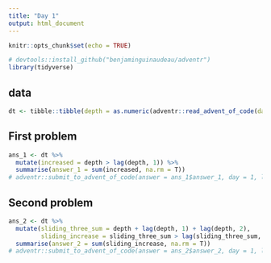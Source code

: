 ```yaml
---
title: "Day 1"
output: html_document
---
```


```r
knitr::opts_chunk$set(echo = TRUE)

# devtools::install_github("benjaminguinaudeau/adventr")
library(tidyverse)
```

## data

```r
dt <- tibble::tibble(depth = as.numeric(adventr::read_advent_of_code(day = 1)))
```

## First problem

```r
ans_1 <- dt %>%
  mutate(increased = depth > lag(depth, 1)) %>%
  summarise(answer_1 = sum(increased, na.rm = T))
# adventr::submit_to_advent_of_code(answer = ans_1$answer_1, day = 1, level = 1)
```

## Second problem

```r
ans_2 <- dt %>%
  mutate(sliding_three_sum = depth + lag(depth, 1) + lag(depth, 2), 
         sliding_increase = sliding_three_sum > lag(sliding_three_sum, 1))  %>%
  summarise(answer_2 = sum(sliding_increase, na.rm = T))
# adventr::submit_to_advent_of_code(answer = ans_2$answer_2, day = 1, level = 2)
```

